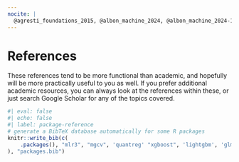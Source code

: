 ```yaml
---
nocite: |
  @agresti_foundations_2015, @albon_machine_2024, @albon_machine_2024-1, @amazon_what_2024, @andrej_karpathy_lets_2024, @arel-bundock_marginal_2024, @bai_understanding_2021, @barrett_causal_2024, @belkin_reconciling_2019, @biecek_explanatory_2020, @bischl_applied_2024, @bishop_pattern_2006, @boykis_what_2023, @brownlee_gentle_2016, @brownlee_gentle_2019, @brownlee_gradient_2021, @brownlee_how_2020, @burges_learning_2005, @burges_ranknet_2016, @bycroft_llm_2023, @carpenter_prior_2023, @causalml_causalml_2023, @cawley_over-fitting_2010, @chawla_smote_2002, @chernozhukov_applied_2024, @clark_bayesian_2022, @clark_deep_2022, @clark_generalized_2022, @clark_graphical_2018, @clark_mixed_2023, @clark_practical_2020, @clark_thinking_2018, @clark_this_2021, @cohen_statistical_2009, @cross_validated_answer_2011, @cross_validated_answer_2020, @cross_validated_answer_2021, @cunningham_causal_2023, @dahabreh_causal_2024, @databricks_what_2019, @davison_bootstrap_1997, @dobson_introduction_2018, @dunn_distribution-free_2020, @dunn_generalized_2018, @efron_introduction_1994, @facure_alves_causal_2022, @fahrmeir_regression_2021, @faraway_extending_2016, @faraway_linear_2014, @ferrari_beta_2004, @fleuret_little_2023, @fortuner_machine_2023, @fox_applied_2015, @gelman_advanced_2024, @gelman_bayesian_2013, @gelman_data_2006, @gelman_garden_nodate, @gelman_regression_2020, @gelman_what_2013, @goodfellow_deep_2016, @google_classification_2024, @google_imbalanced_2023, @google_introduction_2023, @google_machine_2023, @google_reducing_2024, @google_what_2024, @greene_econometric_2017, @grolemund_welcome_2023, @hardin_generalized_2018, @harrell_regression_2015, @hastie_elements_2017, @heiss_marginalia_2022, @hernan_c-word_2018, @hernan_causal_2012, @howard_practical_2024, @hugging_face_byte-pair_2024, @hvitfeldt_feature_2024, @hyndman_forecasting_2021, @james_introduction_2021, @jiang_visual_2020, @jordan_introduction_2018, @kirillov_segment_2023, @koenker_galton_2000, @koenker_quantile_2005, @kruschke_doing_2010, @kuhn_applied_2023, @kuhn_tidy_2023, @kunzel_metalearners_2019, @lang_mlr3_2019, @lee_deep_2017, @leech_questionable_2024, @lones_how_2024, @mahr_random_2021, @masis_interpretable_2023, @mccullagh_generalized_2019, @mcculloch_logical_1943, @mcelreath_statistical_2020, @mckinney_python_2023, @microsoft_generative_2024, @molnar_interpretable_2023, @monroe_imbalanced_2024, @morgan_counterfactuals_2014, @murphy_machine_2012, @murphy_probabilistic_2023, @navarro_learning_2018, @neal_priors_1996, @nelder_generalized_1972, @nickyp_llm_2023, @niculescu-mizil_predicting_2005, @pearl_causal_2009, @pearl_causal_2022, @peng_r_2022, @penn_state_54_2018, @pok_how_2020, @prince_understanding_2023, @quantmetry_mapie_2024, @raschka_about_2014, @raschka_build_2023, @raschka_machine_2022, @raschka_machine_2023, @rasmussen_gaussian_2005, @ripley_pattern_1996, @roback_beyond_2021, @roberts_neural_2000, @rocca_handling_2019, @rovine_peirce_2004, @schmidhuber_annotated_2022, @scikit-learn_116_2023, @scikit-learn_nested_2023, @sen_decoder-only_2024, @shalizi_f-tests_2015, @shevchenko_types_2023, @shorten_text_2021, @simpson_using_2021, @stackexchange_are_2015, @statquest_with_josh_starmer_bootstrapping_2021, @statquest_with_josh_starmer_gradient_2019, @statquest_with_josh_starmer_stochastic_2019, @turrell_python_2024, @ucla_advanced_research_computing_faq_2023, @ucla_advanced_research_computing_faq_2023-1, @ushey_arrays_2024, @vanderplas_python_2016, @vaswani_attention_2017, @vig_deconstructing_2019, @walker_analyzing_2023, @weed_learning_2021, @welchowski_techniques_2022, @wikipedia_cross-entropy_2024, @wikipedia_exponential_2024, @wikipedia_gradient_2024, @wikipedia_relationships_2023, @wikipedia_replication_2024, @wood_generalized_2017, @wooldridge_introductory_2012, @yeh_ai_2024, @zhang_dive_2023
---
```



# References

These references tend to be more functional than academic, and hopefully will be more practically useful to you as well. If you prefer additional academic resources, you can always look at the references within these, or just search Google Scholar for any of the topics covered.

::: {#refs}
:::


```r
#| eval: false
#| echo: false
#| label: package-reference
# generate a BibTeX database automatically for some R packages
knitr::write_bib(c(
    .packages(), "mlr3", "mgcv", 'quantreg' "xgboost", 'lightgbm', 'glmnet'
), "packages.bib")
```

